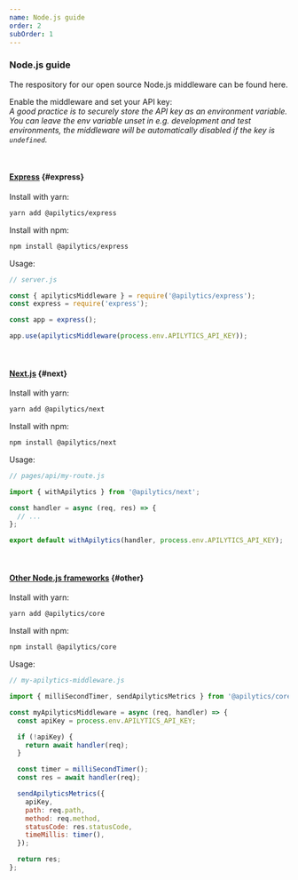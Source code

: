 ```yaml
---
name: Node.js guide
order: 2
subOrder: 1
---
```


### Node.js guide

The respository for our open source Node.js middleware can be found <ExternalLink href="https://github.com/apilytics/apilytics-node">here</ExternalLink>.

Enable the middleware and set your API key:  
_A good practice is to securely store the API key as an environment variable.
You can leave the env variable unset in e.g. development and test environments,
the middleware will be automatically disabled if the key is `undefined`._

<br />

#### [Express](#express) {#express}

Install with yarn:

```sh
yarn add @apilytics/express
```

Install with npm:

```sh
npm install @apilytics/express
```

Usage:

```javascript
// server.js

const { apilyticsMiddleware } = require('@apilytics/express');
const express = require('express');

const app = express();

app.use(apilyticsMiddleware(process.env.APILYTICS_API_KEY));
```

<br />

#### [Next.js](#next) {#next}

Install with yarn:

```sh
yarn add @apilytics/next
```

Install with npm:

```sh
npm install @apilytics/next
```

Usage:

```javascript
// pages/api/my-route.js

import { withApilytics } from '@apilytics/next';

const handler = async (req, res) => {
  // ...
};

export default withApilytics(handler, process.env.APILYTICS_API_KEY);
```

<br />

#### [Other Node.js frameworks](#other) {#other}

Install with yarn:

```sh
yarn add @apilytics/core
```

Install with npm:

```sh
npm install @apilytics/core
```

Usage:

```javascript
// my-apilytics-middleware.js

import { milliSecondTimer, sendApilyticsMetrics } from '@apilytics/core';

const myApilyticsMiddleware = async (req, handler) => {
  const apiKey = process.env.APILYTICS_API_KEY;

  if (!apiKey) {
    return await handler(req);
  }

  const timer = milliSecondTimer();
  const res = await handler(req);

  sendApilyticsMetrics({
    apiKey,
    path: req.path,
    method: req.method,
    statusCode: res.statusCode,
    timeMillis: timer(),
  });

  return res;
};
```
